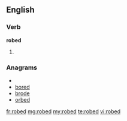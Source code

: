 ==English==

===Verb===
'''robed'''

# {{past of|[[robe]]}}

===Anagrams===
* {{alphagram|bdeor}}
* [[bored#English|bored]]
* [[brode#English|brode]]
* [[orbed#English|orbed]]

[[fr:robed]]
[[mg:robed]]
[[my:robed]]
[[te:robed]]
[[vi:robed]]